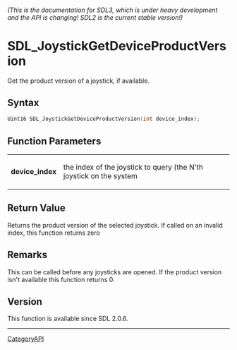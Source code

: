 ====== (This is the documentation for SDL3, which is under heavy development and the API is changing! SDL2 is the current stable version!) ======
= SDL_JoystickGetDeviceProductVersion =

Get the product version of a joystick, if available.

== Syntax ==

<syntaxhighlight lang='c'>
Uint16 SDL_JoystickGetDeviceProductVersion(int device_index);
</syntaxhighlight>

== Function Parameters ==

{|
|'''device_index'''
|the index of the joystick to query (the N'th joystick on the system
|}

== Return Value ==

Returns the product version of the selected joystick. If called on an
invalid index, this function returns zero

== Remarks ==

This can be called before any joysticks are opened. If the product version
isn't available this function returns 0.

== Version ==

This function is available since SDL 2.0.6.

----
[[CategoryAPI]]


